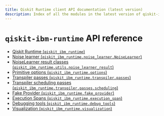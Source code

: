 ```yaml
---
title: Qiskit Runtime client API documentation (latest version)
description: Index of all the modules in the latest version of qiskit-ibm-runtime.
---
```


<span id="qiskit-ibm-runtime-api-reference" />

# `qiskit-ibm-runtime` API reference

*   [Qiskit Runtime (`qiskit_ibm_runtime`)](runtime_service)
*   [Noise learner (`qiskit_ibm_runtime.noise_learner.NoiseLearner`)](noise_learner)
*   [NoiseLearner result classes (`qiskit_ibm_runtime.utils.noise_learner_result`)](noise_learner_result)
*   [Primitive options (`qiskit_ibm_runtime.options`)](options)
*   [Transpiler passes (`qiskit_ibm_runtime.transpiler.passes`)](transpiler)
*   [Transpiler scheduling passes (`qiskit_ibm_runtime.transpiler.passes.scheduling`)](qiskit_ibm_runtime.transpiler.passes.scheduling)
*   [Fake Provider (`qiskit_ibm_runtime.fake_provider`)](fake_provider)
*   [Execution Spans (`qiskit_ibm_runtime.execution_span`)](execution_span)
*   [Debugging tools (`qiskit_ibm_runtime.debug_tools`)](debug_tools)
*   [Visualization (`qiskit_ibm_runtime.visualization`)](visualization)

